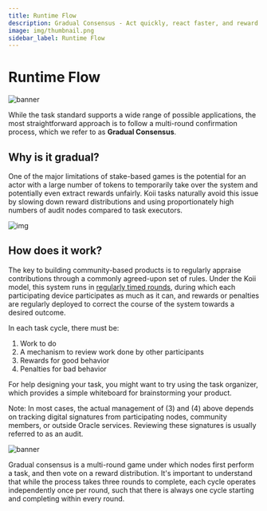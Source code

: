 ```yaml
---
title: Runtime Flow
description: Gradual Consensus - Act quickly, react faster, and reward slowly.
image: img/thumbnail.png
sidebar_label: Runtime Flow
---
```



# Runtime Flow

![banner](<./img/Gradual%20Consensus%20(1).png>)

<Description text="Gradual Consensus - Act quickly, react faster, and reward slowly." />

While the task standard supports a wide range of possible applications, the most straightforward approach is to follow a multi-round confirmation process, which we refer to as **Gradual Consensus**.

## **Why is it gradual?**

One of the major limitations of stake-based games is the potential for an actor with a large number of tokens to temporarily take over the system and potentially even extract rewards unfairly. Koii tasks naturally avoid this issue by slowing down reward distributions and using proportionately high numbers of audit nodes compared to task executors.

![img](./img/Runtime%20Flow.svg)

## **How does it work?**

The key to building community-based products is to regularly appraise contributions through a commonly agreed-upon set of rules. Under the Koii model, this system runs in [regularly timed rounds](#the-task-lifecycle), during which each participating device participates as much as it can, and rewards or penalties are regularly deployed to correct the course of the system towards a desired outcome.

In each task cycle, there must be:

1. Work to do
2. A mechanism to review work done by other participants
3. Rewards for good behavior
4. Penalties for bad behavior

For help designing your task, you might want to try using the task organizer, which provides a simple whiteboard for brainstorming your product.

<ContentLink
  title="Task Outline"
  link="https://www.figma.com/community/file/1220194939977550205"
  imageLink="https://static.figma.com/uploads/1a667ef53b7c4837049399d0593ffca39e0bec9e"
  description="Figma"
  bottomText="Copy this whiteboard to start brainstorming how your task will work."
/>

Note: In most cases, the actual management of (3) and (4) above depends on tracking digital signatures from participating nodes, community members, or outside Oracle services. Reviewing these signatures is usually referred to as an audit.

![banner](./img/Gradual%20Consensus.svg)

Gradual consensus is a multi-round game under which nodes first perform a task, and then vote on a reward distribution. It's important to understand that while the process takes three rounds to complete, each cycle operates independently once per round, such that there is always one cycle starting and completing within every round.
